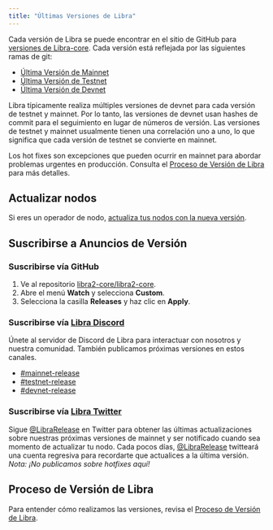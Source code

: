 ```yaml
---
title: "Últimas Versiones de Libra"
---
```


Cada versión de Libra se puede encontrar en el sitio de GitHub para [versiones de Libra-core](https://github.com/libra2org/libra2-core/releases).
Cada versión está reflejada por las siguientes ramas de git:

- [Última Versión de Mainnet](https://github.com/libra2org/libra2-core/tree/mainnet)
- [Última Versión de Testnet](https://github.com/libra2org/libra2-core/tree/testnet)
- [Última Versión de Devnet](https://github.com/libra2org/libra2-core/tree/devnet)

Libra típicamente realiza múltiples versiones de devnet para cada versión de testnet y mainnet.
Por lo tanto, las versiones de devnet usan hashes de commit para el seguimiento en lugar de
números de versión. Las versiones de testnet y mainnet usualmente tienen una correlación
uno a uno, lo que significa que cada versión de testnet se convierte en mainnet.

Los hot fixes son excepciones que pueden ocurrir en mainnet para abordar problemas urgentes en
producción. Consulta el [Proceso de Versión de Libra](https://github.com/libra2org/libra2-core/blob/main/RELEASE.md)
para más detalles.

## Actualizar nodos

Si eres un operador de nodo, [actualiza tus nodos con la nueva versión](/network/nodes/full-node/modify/update-fullnode-with-new-releases).

## Suscribirse a Anuncios de Versión

### Suscribirse vía GitHub

1. Ve al repositorio [libra2-core/libra2-core](https://github.com/libra2org/libra2-core).
2. Abre el menú **Watch** y selecciona **Custom**.
3. Selecciona la casilla **Releases** y haz clic en **Apply**.

### Suscribirse vía [Libra Discord](https://discord.gg/aptosnetwork)

Únete al servidor de Discord de Libra para interactuar con nosotros y nuestra comunidad. También publicamos próximas versiones en estos canales.

- [#mainnet-release](https://discord.com/channels/945856774056083548/1042502400507916349)
- [#testnet-release](https://discord.com/channels/945856774056083548/1025614160555413545)
- [#devnet-release](https://discord.com/channels/945856774056083548/956692649430093904)

### Suscribirse vía [Libra Twitter](https://x.com/LibraRelease)

Sigue [@LibraRelease](https://x.com/LibraRelease) en Twitter para obtener las últimas actualizaciones sobre nuestras próximas
versiones de mainnet y ser notificado cuando sea momento de actualizar tu nodo. Cada
pocos días, [@LibraRelease](https://x.com/LibraRelease) twitteará una cuenta regresiva para recordarte que actualices a
la última versión. _Nota: ¡No publicamos sobre hotfixes aquí!_

## Proceso de Versión de Libra

Para entender cómo realizamos las versiones, revisa el [Proceso de Versión de Libra](https://github.com/libra2org/libra2-core/blob/main/RELEASE.md).
